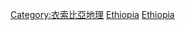 {{Commonscat|National parks of Ethiopia}}

[[Category:衣索比亞地理|Category:衣索比亞地理]]
[[Category:非洲國家公園|Ethiopia]]
[[Category:各国国家公园|Ethiopia]]